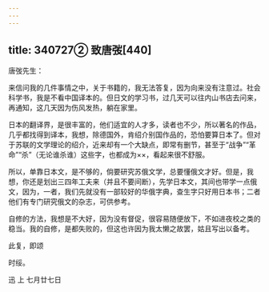 ```yaml
---
---
---
```

title: 340727② 致唐弢[440]
---




唐弢先生：

来信问我的几件事情之中，关于书籍的，我无法答复，因为向来没有注意过。社会科学书，我是不看中国译本的。但日文的学习书，过几天可以往内山书店去问来，再通知，这几天因为伤风发热，躺在家里。

日本的翻译界，是很丰富的，他们适宜的人才多，读者也不少，所以著名的作品，几乎都找得到译本，我想，除德国外，肯绍介别国作品的，恐怕要算日本了。但对于苏联的文学理论的绍介，近来却有一个大缺点，即常有删节，甚至于“战争”“革命”“杀”（无论谁杀谁）这些字，也都成为××，看起来很不舒服。

所以，单靠日本文，是不够的，倘要研究苏俄文学，总要懂俄文才好。但是，我想，你还是划出三四年工夫来（并且不要间断），先学日本文，其间也带学一点俄文，因为，一者，我们先就没有一部较好的华俄字典，查生字只好用日本书；二者他们有专门研究俄文的杂志，可供参考。

自修的方法，我想是不大好，因为没有督促，很容易随便放下，不如进夜校之类的稳当。我的自修，是都失败的，但这也许因为我太懒之故罢，姑且写出以备考。

此复，即颂

时绥。

迅 上 七月廿七日
